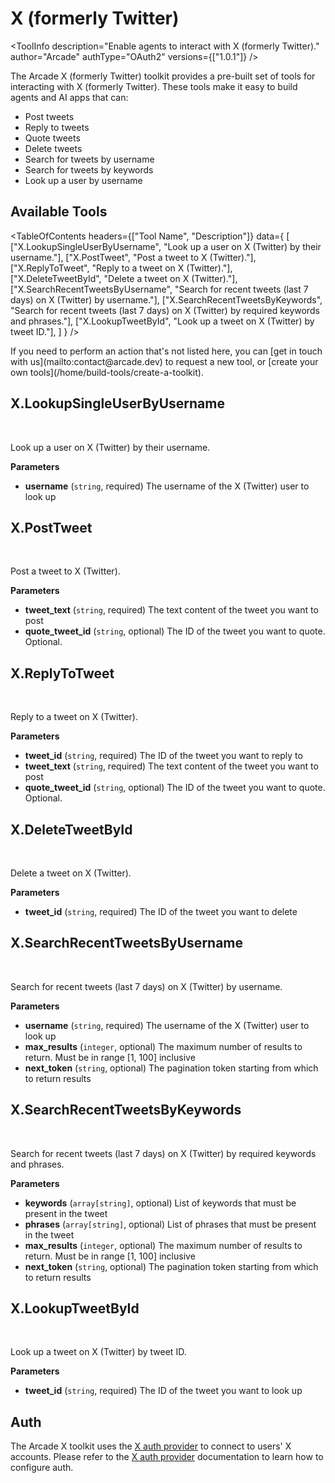 # X (formerly Twitter)


<ToolInfo
  description="Enable agents to interact with X (formerly Twitter)."
  author="Arcade"
  authType="OAuth2"
  versions={["1.0.1"]}
/>

<Badges repo="arcadeai/arcade_x" />

The Arcade X (formerly Twitter) toolkit provides a pre-built set of tools for interacting with X (formerly Twitter). These tools make it easy to build agents and AI apps that can:

- Post tweets
- Reply to tweets
- Quote tweets
- Delete tweets
- Search for tweets by username
- Search for tweets by keywords
- Look up a user by username

## Available Tools

<TableOfContents
  headers={["Tool Name", "Description"]}
  data={
    [
      ["X.LookupSingleUserByUsername", "Look up a user on X (Twitter) by their username."],
      ["X.PostTweet", "Post a tweet to X (Twitter)."],
      ["X.ReplyToTweet", "Reply to a tweet on X (Twitter)."],
      ["X.DeleteTweetById", "Delete a tweet on X (Twitter)."],
      ["X.SearchRecentTweetsByUsername", "Search for recent tweets (last 7 days) on X (Twitter) by username."],
      ["X.SearchRecentTweetsByKeywords", "Search for recent tweets (last 7 days) on X (Twitter) by required keywords and phrases."],
      ["X.LookupTweetById", "Look up a tweet on X (Twitter) by tweet ID."],
    ]
  }
/>

<Tip>
  If you need to perform an action that's not listed here, you can [get in touch
  with us](mailto:contact@arcade.dev) to request a new tool, or [create your
  own tools](/home/build-tools/create-a-toolkit).
</Tip>

## X.LookupSingleUserByUsername

<br />
<TabbedCodeBlock
  tabs={[
    {
      label: "Call the Tool Directly",
      content: {
        Python: ["/examples/integrations/mcp-servers/x/lookup_single_user_by_username_example_call_tool.py"],
        JavaScript: ["/examples/integrations/mcp-servers/x/lookup_single_user_by_username_example_call_tool.js"],
      },
    },
  ]}
/>

Look up a user on X (Twitter) by their username.

**Parameters**

- **username** (`string`, required) The username of the X (Twitter) user to look up


## X.PostTweet

<br />
<TabbedCodeBlock
  tabs={[
    {
      label: "Call the Tool Directly",
      content: {
        Python: ["/examples/integrations/mcp-servers/x/post_tweet_example_call_tool.py"],
        JavaScript: ["/examples/integrations/mcp-servers/x/post_tweet_example_call_tool.js"],
      },
    },
  ]}
/>

Post a tweet to X (Twitter).

**Parameters**

- **tweet_text** (`string`, required) The text content of the tweet you want to post
- **quote_tweet_id** (`string`, optional) The ID of the tweet you want to quote. Optional.


## X.ReplyToTweet

<br />
<TabbedCodeBlock
  tabs={[
    {
      label: "Call the Tool Directly",
      content: {
        Python: ["/examples/integrations/mcp-servers/x/reply_to_tweet_example_call_tool.py"],
        JavaScript: ["/examples/integrations/mcp-servers/x/reply_to_tweet_example_call_tool.js"],
      },
    },
  ]}
/>

Reply to a tweet on X (Twitter).

**Parameters**

- **tweet_id** (`string`, required) The ID of the tweet you want to reply to
- **tweet_text** (`string`, required) The text content of the tweet you want to post
- **quote_tweet_id** (`string`, optional) The ID of the tweet you want to quote. Optional.


## X.DeleteTweetById

<br />
<TabbedCodeBlock
  tabs={[
    {
      label: "Call the Tool Directly",
      content: {
        Python: ["/examples/integrations/mcp-servers/x/delete_tweet_by_id_example_call_tool.py"],
        JavaScript: ["/examples/integrations/mcp-servers/x/delete_tweet_by_id_example_call_tool.js"],
      },
    },
  ]}
/>

Delete a tweet on X (Twitter).

**Parameters**

- **tweet_id** (`string`, required) The ID of the tweet you want to delete


## X.SearchRecentTweetsByUsername

<br />
<TabbedCodeBlock
  tabs={[
    {
      label: "Call the Tool Directly",
      content: {
        Python: ["/examples/integrations/mcp-servers/x/search_recent_tweets_by_username_example_call_tool.py"],
        JavaScript: ["/examples/integrations/mcp-servers/x/search_recent_tweets_by_username_example_call_tool.js"],
      },
    },
  ]}
/>

Search for recent tweets (last 7 days) on X (Twitter) by username.

**Parameters**

- **username** (`string`, required) The username of the X (Twitter) user to look up
- **max_results** (`integer`, optional) The maximum number of results to return. Must be in range [1, 100] inclusive
- **next_token** (`string`, optional) The pagination token starting from which to return results


## X.SearchRecentTweetsByKeywords

<br />
<TabbedCodeBlock
  tabs={[
    {
      label: "Call the Tool Directly",
      content: {
        Python: ["/examples/integrations/mcp-servers/x/search_recent_tweets_by_keywords_example_call_tool.py"],
        JavaScript: ["/examples/integrations/mcp-servers/x/search_recent_tweets_by_keywords_example_call_tool.js"],
      },
    },
  ]}
/>

Search for recent tweets (last 7 days) on X (Twitter) by required keywords and phrases.

**Parameters**

- **keywords** (`array[string]`, optional) List of keywords that must be present in the tweet
- **phrases** (`array[string]`, optional) List of phrases that must be present in the tweet
- **max_results** (`integer`, optional) The maximum number of results to return. Must be in range [1, 100] inclusive
- **next_token** (`string`, optional) The pagination token starting from which to return results


## X.LookupTweetById

<br />
<TabbedCodeBlock
  tabs={[
    {
      label: "Call the Tool Directly",
      content: {
        Python: ["/examples/integrations/mcp-servers/x/lookup_tweet_by_id_example_call_tool.py"],
        JavaScript: ["/examples/integrations/mcp-servers/x/lookup_tweet_by_id_example_call_tool.js"],
      },
    },
  ]}
/>

Look up a tweet on X (Twitter) by tweet ID.

**Parameters**

- **tweet_id** (`string`, required) The ID of the tweet you want to look up




## Auth

The Arcade X toolkit uses the [X auth provider](/home/auth-providers/x) to connect to users' X accounts. Please refer to the [X auth provider](/home/auth-providers/x) documentation to learn how to configure auth.

<ToolFooter pipPackageName="arcade_x" />

